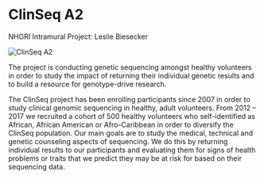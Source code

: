 
<BreadcrumbsProjects />

# ClinSeq A2

<Subheader>NHGRI Intramural Project: Leslie Biesecker</Subheader>

<Image
  alt="ClinSeq A2"
  src="/consortia/cser/projects/images/clinseq.png"
  width={128}
/>

<p>
  The <Link label="ClinSeq" url="https://www.genome.gov/clinseq" /> project is
  conducting genetic sequencing amongst healthy volunteers in order to study the
  impact of returning their individual genetic results and to build a resource
  for genotype-drive research.
</p>

The ClinSeq project has been enrolling participants since 2007 in order to study clinical genomic sequencing in healthy, adult volunteers. From 2012 – 2017 we recruited a cohort of 500 healthy volunteers who self-identified as African, African American or Afro-Caribbean in order to diversify the ClinSeq population. Our main goals are to study the medical, technical and genetic counseling aspects of sequencing. We do this by returning individual results to our participants and evaluating them for signs of health problems or traits that we predict they may be at risk for based on their sequencing data.

